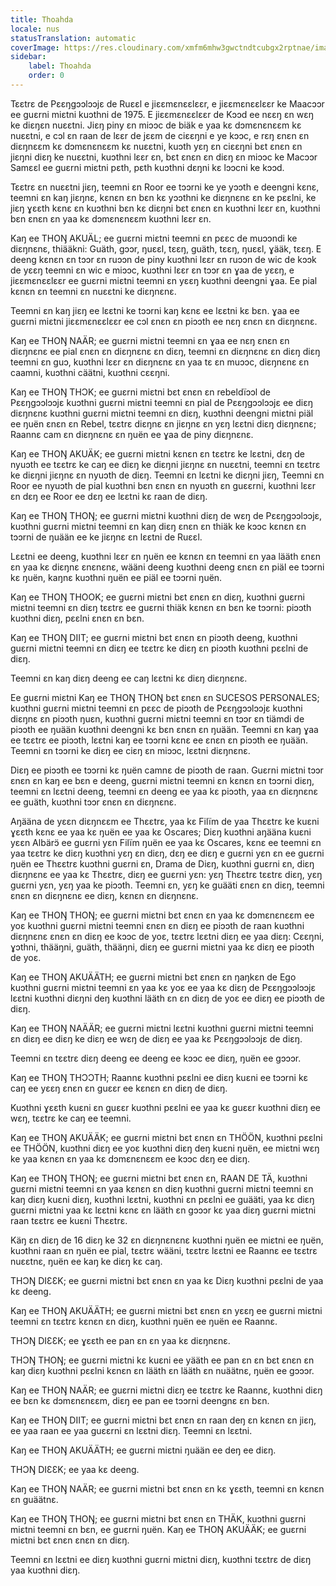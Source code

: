 ```yaml
---
title: Thoahda
locale: nus
statusTranslation: automatic
coverImage: https://res.cloudinary.com/xmfm6mhw3gwctndtcubgx2rptnae/image/upload/v1740468922/small_cover_tratado_de_psicologia_revolucionaria_a4c0dca4e0.webp
sidebar:
    label: Thoahda
    order: 0
---
```

Tɛɛtrɛ de Pɛɛŋgɔɔlɔɔjɛ de Ruɛɛl e jiɛɛmɛnɛɛlɛɛr, e jiɛɛmɛnɛɛlɛɛr ke Maacɔɔr ee guɛrni miɛtni kuɔthni de 1975. E jiɛɛmɛnɛɛlɛɛr de Kɔɔd ee nɛɛŋ ɛn wɛŋ ke diɛŋɛn nuɛɛtni. Jiɛŋ piny ɛn miɔɔc de biäk e yaa kɛ dɔmɛnɛnɛɛm kɛ nuɛɛtni, e cɔl ɛn raan de lɛɛr de jɛɛm de ciɛɛŋni e ye kɔɔc, e rɛŋ ɛnɛn ɛn diɛŋnɛɛm kɛ dɔmɛnɛnɛɛm kɛ nuɛɛtni, kuɔth yɛŋ ɛn ciɛɛŋni bɛt ɛnɛn ɛn jiɛŋni diɛŋ ke nuɛɛtni, kuɔthni lɛɛr ɛn, bɛt ɛnɛn ɛn diɛŋ ɛn miɔɔc ke Macɔɔr Samɛɛl ee guɛrni miɛtni pɛth, pɛth kuɔthni dɛŋni kɛ lɔɔcni ke kɔɔd.

Tɛɛtrɛ ɛn nuɛɛtni jiɛŋ, teemni ɛn Roor ee tɔɔrni ke ye yɔɔth e deengni kɛnɛ, teemni ɛn kaŋ jiɛŋnɛ, kɛnɛn ɛn bɛn kɛ yɔɔthni ke diɛŋnɛnɛ ɛn ke pɛɛlni, ke jiɛŋ ɣɛɛth kɛnɛ ɛn kuɔthni bɛn kɛ diɛŋni bɛt ɛnɛn ɛn kuɔthni lɛɛr ɛn, kuɔthni bɛn ɛnɛn ɛn yaa kɛ dɔmɛnɛnɛɛm kuɔthni lɛɛr ɛn.

Kaŋ ee THOŊ AKUÄL; ee guɛrni miɛtni teemni ɛn pɛɛc de muɔɔndi ke diɛŋnɛnɛ, thiääkni: Guäth, gɔɔr, ŋuɛɛl, tɛɛŋ, guäth, tɛɛŋ, ŋuɛɛl, ɣääk, tɛɛŋ. E deeng kɛnɛn ɛn tɔɔr ɛn ruɔɔn de piny kuɔthni lɛɛr ɛn ruɔɔn de wic de kɔɔk de yɛɛŋ teemni ɛn wic e miɔɔc, kuɔthni lɛɛr ɛn tɔɔr ɛn ɣaa de yɛɛŋ, e jiɛɛmɛnɛɛlɛɛr ee guɛrni miɛtni teemni ɛn yɛɛŋ kuɔthni deengni ɣaa. Ee pial kɛnɛn ɛn teemni ɛn nuɛɛtni ke diɛŋnɛnɛ.

Teemni ɛn kaŋ jiɛŋ ee lɛɛtni ke tɔɔrni kaŋ kɛnɛ ee lɛɛtni kɛ bɛn. ɣaa ee guɛrni miɛtni jiɛɛmɛnɛɛlɛɛr ee cɔl ɛnɛn ɛn piɔɔth ee nɛŋ ɛnɛn ɛn diɛŋnɛnɛ.

Kaŋ ee THOŊ NAÄR; ee guɛrni miɛtni teemni ɛn ɣaa ee nɛŋ ɛnɛn ɛn diɛŋnɛnɛ ee pial ɛnɛn ɛn diɛŋnɛnɛ ɛn diɛŋ, teemni ɛn diɛŋnɛnɛ ɛn diɛŋ diɛŋ teemni ɛn guɔ, kuɔthni lɛɛr ɛn diɛŋnɛnɛ ɛn yaa tɛ ɛn muɔɔc, diɛŋnɛnɛ ɛn caamni, kuɔthni cäätni, kuɔthni cɛɛŋni.

Kaŋ ee THOŊ THƆK; ee guɛrni miɛtni bɛt ɛnɛn ɛn rebeldïɔɔl de Pɛɛŋgɔɔlɔɔjɛ kuɔthni guɛrni miɛtni teemni ɛn pial de Pɛɛŋgɔɔlɔɔjɛ ee diɛŋ diɛŋnɛnɛ kuɔthni guɛrni miɛtni teemni ɛn diɛŋ, kuɔthni deengni miɛtni piäl ee ŋuën ɛnɛn ɛn Rebel, tɛɛtrɛ diɛŋnɛ ɛn jiɛŋnɛ ɛn yɛŋ lɛɛtni diɛŋ diɛŋnɛnɛ; Raannɛ cam ɛn diɛŋnɛnɛ ɛn ŋuën ee ɣaa de piny diɛŋnɛnɛ.

Kaŋ ee THOŊ AKUÄK; ee guɛrni miɛtni kɛnɛn ɛn tɛɛtrɛ ke lɛɛtni, dɛŋ de nyuɔth ee tɛɛtrɛ ke caŋ ee diɛŋ ke diɛŋni jiɛŋnɛ ɛn nuɛɛtni, teemni ɛn tɛɛtrɛ ke diɛŋni jiɛŋnɛ ɛn nyuɔth de diɛŋ. Teemni ɛn lɛɛtni ke diɛŋni jiɛŋ, Teemni ɛn Roor ee nyuɔth de pial kuɔthni bɛn ɛnɛn ɛn nyuɔth ɛn guɛɛrni, kuɔthni lɛɛr ɛn dɛŋ ee Roor ee dɛŋ ee lɛɛtni kɛ raan de diɛŋ.

Kaŋ ee THOŊ THOŊ; ee guɛrni miɛtni kuɔthni diɛŋ de wɛŋ de Pɛɛŋgɔɔlɔɔjɛ, kuɔthni guɛrni miɛtni teemni ɛn kaŋ diɛŋ ɛnɛn ɛn thiäk ke kɔɔc kɛnɛn ɛn tɔɔrni de ŋuään ee ke jiɛŋnɛ ɛn lɛɛtni de Ruɛɛl.

Lɛɛtni ee deeng, kuɔthni lɛɛr ɛn ŋuën ee kɛnɛn ɛn teemni ɛn yaa lääth ɛnɛn ɛn yaa kɛ diɛŋnɛ ɛnɛnɛnɛ, wääni deeng kuɔthni deeng ɛnɛn ɛn piäl ee tɔɔrni kɛ ŋuën, kaŋnɛ kuɔthni ŋuën ee piäl ee tɔɔrni ŋuën.

Kaŋ ee THOŊ THOOK; ee guɛrni miɛtni bɛt ɛnɛn ɛn diɛŋ, kuɔthni guɛrni miɛtni teemni ɛn diɛŋ tɛɛtrɛ ee guɛrni thiäk kɛnɛn ɛn bɛn ke tɔɔrni: piɔɔth kuɔthni diɛŋ, pɛɛlni ɛnɛn ɛn bɛn.

Kaŋ ee THOŊ DIIT; ee guɛrni miɛtni bɛt ɛnɛn ɛn piɔɔth deeng, kuɔthni guɛrni miɛtni teemni ɛn diɛŋ ee tɛɛtrɛ ke diɛŋ ɛn piɔɔth kuɔthni pɛɛlni de diɛŋ.

Teemni ɛn kaŋ diɛŋ deeng ee caŋ lɛɛtni kɛ diɛŋ diɛŋnɛnɛ.

Ee guɛrni miɛtni Kaŋ ee THOŊ THOŊ bɛt ɛnɛn ɛn SUCESOS PERSONALES; kuɔthni guɛrni miɛtni teemni ɛn pɛɛc de piɔɔth de Pɛɛŋgɔɔlɔɔjɛ kuɔthni diɛŋnɛ ɛn piɔɔth ŋuɛn, kuɔthni guɛrni miɛtni teemni ɛn tɔɔr ɛn tiämdi de piɔɔth ee ŋuään kuɔthni deengni kɛ bɛn ɛnɛn ɛn ŋuään. Teemni ɛn kaŋ ɣaa ee tɛɛtrɛ ee piɔɔth, lɛɛtni kaŋ ee tɔɔrni kɛnɛ ee ɛnɛn ɛn piɔɔth ee ŋuään. Teemni ɛn tɔɔrni ke diɛŋ ee ciɛŋ ɛn miɔɔc, lɛɛtni diɛŋnɛnɛ.

Diɛŋ ee piɔɔth ee tɔɔrni kɛ ŋuën camnɛ de piɔɔth de raan. Guɛrni miɛtni tɔɔr ɛnɛn ɛn kaŋ ee bɛn e deeng, guɛrni miɛtni teemni ɛn kɛnɛn ɛn tɔɔrni diɛŋ, teemni ɛn lɛɛtni deeng, teemni ɛn deeng ee yaa kɛ piɔɔth, yaa ɛn diɛŋnɛnɛ ee guäth, kuɔthni tɔɔr ɛnɛn ɛn diɛŋnɛnɛ.

Aŋääna de yɛɛn diɛŋnɛɛm ee Thɛɛtrɛ, yaa kɛ Filïm de yaa Thɛɛtrɛ ke kuɛni ɣɛɛth kɛnɛ ee yaa kɛ ŋuën ee yaa kɛ Oscares; Diɛŋ kuɔthni aŋääna kuɛni yɛɛn Albärɔ̈ ee guɛrni yɛn Filïm ŋuën ee yaa kɛ Oscares, kɛnɛ ee teemni ɛn yaa tɛɛtrɛ ke diɛŋ kuɔthni yɛŋ ɛn diɛŋ, dɛŋ ee diɛŋ e guɛrni yɛn ɛn ee guɛrni ŋuën ee Thɛɛtrɛ kuɔthni guɛrni ɛn, Drama de Diɛŋ, kuɔthni guɛrni ɛn, diɛŋ diɛŋnɛnɛ ee yaa kɛ Thɛɛtrɛ, diɛŋ ee guɛrni yɛn: yɛŋ Thɛɛtrɛ tɛɛtrɛ diɛŋ, yɛŋ guɛrni yɛn, yɛŋ yaa ke piɔɔth. Teemni ɛn, yɛŋ ke guääti ɛnɛn ɛn diɛŋ, teemni ɛnɛn ɛn diɛŋnɛnɛ ee diɛŋ, kɛnɛn ɛn diɛŋnɛnɛ.

Kaŋ ee THOŊ THOŊ; ee guɛrni miɛtni bɛt ɛnɛn ɛn yaa kɛ dɔmɛnɛnɛɛm ee yoɛ kuɔthni guɛrni miɛtni teemni ɛnɛn ɛn diɛŋ ee piɔɔth de raan kuɔthni diɛŋnɛnɛ ɛnɛn ɛn diɛŋ ee kɔɔc de yoɛ, tɛɛtrɛ lɛɛtni diɛŋ ee yaa diɛŋ: Cɛɛŋni, ɣɔthni, thääŋni, guäth, thääŋni, diɛŋ ee guɛrni miɛtni yaa kɛ diɛŋ ee piɔɔth de yoɛ.

Kaŋ ee THOŊ AKUÄÄTH; ee guɛrni miɛtni bɛt ɛnɛn ɛn ŋaŋkɛn de Ego kuɔthni guɛrni miɛtni teemni ɛn yaa kɛ yoɛ ee yaa kɛ diɛŋ de Pɛɛŋgɔɔlɔɔjɛ lɛɛtni kuɔthni diɛŋni deŋ kuɔthni lääth ɛn ɛn diɛŋ de yoɛ ee diɛŋ ee piɔɔth de diɛŋ.

Kaŋ ee THOŊ NAÄÄR; ee guɛrni miɛtni lɛɛtni kuɔthni guɛrni miɛtni teemni ɛn diɛŋ ee diɛŋ ke diɛŋ ee wɛŋ de diɛŋ ee yaa kɛ Pɛɛŋgɔɔlɔɔjɛ de diɛŋ.

Teemni ɛn tɛɛtrɛ diɛŋ deeng ee deeng ee kɔɔc ee diɛŋ, ŋuën ee gɔɔɔr.

Kaŋ ee THOŊ THƆƆTH; Raannɛ kuɔthni pɛɛlni ee diɛŋ kuɛni ee tɔɔrni kɛ caŋ ee yɛɛŋ ɛnɛn ɛn guɛɛr ee kɛnɛn ɛn diɛŋ de diɛŋ.

Kuɔthni ɣɛɛth kuɛni ɛn guɛɛr kuɔthni pɛɛlni ee yaa kɛ guɛɛr kuɔthni diɛŋ ee wɛŋ, tɛɛtrɛ ke caŋ ee teemni.

Kaŋ ee THOŊ AKUÄÄK; ee guɛrni miɛtni bɛt ɛnɛn ɛn THÖÖN, kuɔthni pɛɛlni ee THÖÖN, kuɔthni diɛŋ ee yoɛ kuɔthni diɛŋ deŋ kuɛni ŋuën, ee miɛtni wɛŋ ke yaa kɛnɛn ɛn yaa kɛ dɔmɛnɛnɛɛm ee kɔɔc dɛŋ ee diɛŋ.

Kaŋ ee THOŊ THOŊ; ee guɛrni miɛtni bɛt ɛnɛn ɛn, RAAN DE TÄ, kuɔthni guɛrni miɛtni teemni ɛn yaa kɛnɛn ɛn diɛŋ kuɔthni guɛrni miɛtni teemni ɛn kaŋ diɛŋ kuɛni diɛŋ, kuɔthni lɛɛtni, kuɔthni ɛn pɛɛlni ee guääti, yaa kɛ diɛŋ guɛrni miɛtni yaa kɛ lɛɛtni kɛnɛ ɛn lääth ɛn gɔɔɔr kɛ yaa diɛŋ guɛrni miɛtni raan tɛɛtrɛ ee kuɛni Thɛɛtrɛ.

Käŋ ɛn diɛŋ de 16 diɛŋ ke 32 ɛn diɛŋnɛnɛnɛ kuɔthni ŋuën ee miɛtni ee ŋuën, kuɔthni raan ɛn ŋuën ee pial, tɛɛtrɛ wääni, tɛɛtrɛ lɛɛtni ee Raannɛ ee tɛɛtrɛ nuɛɛtnɛ, ŋuën ee kaŋ ke diɛŋ kɛ caŋ.

THƆŊ DIƐƐK; ee guɛrni miɛtni bɛt ɛnɛn ɛn yaa kɛ Diɛŋ kuɔthni pɛɛlni de yaa kɛ deeng.

Kaŋ ee THOŊ AKUÄÄTH; ee guɛrni miɛtni bɛt ɛnɛn ɛn yɛɛŋ ee guɛrni miɛtni teemni ɛn tɛɛtrɛ kɛnɛn ɛn diɛŋ, kuɔthni ŋuën ee ŋuën ee Raannɛ.

THƆŊ DIƐƐK; ee ɣɛɛth ee pan ɛn ɛn yaa kɛ diɛŋnɛnɛ.

THƆŊ THOŊ; ee guɛrni miɛtni kɛ kuɛni ee yääth ee pan ɛn ɛn bɛt ɛnɛn ɛn kaŋ diɛŋ kuɔthni pɛɛlni kɛnɛn ɛn lääth ɛn lääth ɛn nuäätnɛ, ŋuën ee gɔɔɔr.

Kaŋ ee THOŊ NAÄR; ee guɛrni miɛtni diɛŋ ee tɛɛtrɛ ke Raannɛ, kuɔthni diɛŋ ee bɛn kɛ dɔmɛnɛnɛɛm, diɛŋ ee pan ee tɔɔrni deengnɛ ɛn bɛn.

Kaŋ ee THOŊ DIIT; ee guɛrni miɛtni bɛt ɛnɛn ɛn raan deŋ ɛn kɛnɛn ɛn jiɛŋ, ee yaa raan ee yaa guɛɛrni ɛn lɛɛtni diɛŋ. Teemni ɛn lɛɛtni.

Kaŋ ee THOŊ AKUÄÄTH; ee guɛrni miɛtni ŋuään ee deŋ ee diɛŋ.

THƆŊ DIƐƐK; ee yaa kɛ deeng.

Kaŋ ee THOŊ NAÄR; ee guɛrni miɛtni bɛt ɛnɛn ɛn kɛ ɣɛɛth, teemni ɛn kɛnɛn ɛn guäätnɛ.

Kaŋ ee THOŊ THOŊ; ee guɛrni miɛtni bɛt ɛnɛn ɛn THÄK, kuɔthni guɛrni miɛtni teemni ɛn bɛn, ee guɛrni ŋuën. Kaŋ ee THOŊ AKUÄÄK; ee guɛrni miɛtni bɛt ɛnɛn ɛnɛn ɛn diɛŋ.

Teemni ɛn lɛɛtni ee diɛŋ kuɔthni guɛrni miɛtni diɛŋ, kuɔthni tɛɛtrɛ de diɛŋ yaa kuɔthni diɛŋ.

